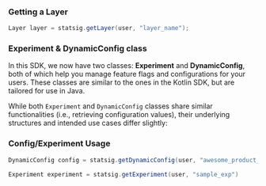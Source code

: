### Getting a Layer

```java
Layer layer = statsig.getLayer(user, "layer_name");
```


### Experiment & DynamicConfig class

In this SDK, we now have two classes: **Experiment** and **DynamicConfig**, both of which help you manage feature flags and configurations for your users. These classes are similar to the ones in the Kotlin SDK, but are tailored for use in Java.

While both `Experiment` and `DynamicConfig` classes share similar functionalities (i.e., retrieving configuration values), their underlying structures and intended use cases differ slightly:

### Config/Experiment Usage

```java
DynamicConfig config = statsig.getDynamicConfig(user, "awesome_product_details");

Experiment experiment = statsig.getExperiment(user, "sample_exp")
```
